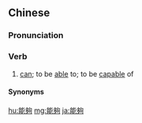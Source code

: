 {{also|能够}}
==Chinese==
{{zh-forms|s=能够|t2=能够}}

===Pronunciation===
{{zh-pron
|m=nénggòu
|c=nang4 gau3
|mn=qz:nn̂g-kiò/xm,zz:lêng-kò͘
|ma=y
|cat=v
}}

===Verb===
{{zh-verb}}

# [[can]]; to be [[able]] to; to be [[capable]] of

====Synonyms====
{{zh-dial|可以}}

[[hu:能夠]]
[[mg:能夠]]
[[ja:能夠]]